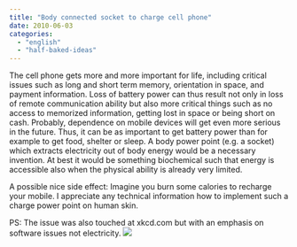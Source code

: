 ```yaml
---
title: "Body connected socket to charge cell phone"
date: 2010-06-03
categories: 
  - "english"
  - "half-baked-ideas"
---
```


The cell phone gets more and more important for life, including critical issues such as long and short term memory, orientation in space, and payment information. Loss of battery power can thus result not only in loss of remote communication ability but also more critical things such as no access to memorized information, getting lost in space or being short on cash. Probably, dependence on mobile devices will get even more serious in the future. Thus, it can be as important to get battery power than for example to get food, shelter or sleep. A body power point (e.g. a socket) which extracts electricity out of body energy would be a necessary invention. At best it would be something biochemical such that energy is accessible also when the physical ability is already very limited.

A possible nice side effect: Imagine you burn some calories to recharge your mobile. I appreciate any technical information how to implement such a charge power point on human skin.

PS: The issue was also touched at xkcd.com but with an emphasis on software issues not electricity. [![](images/surgery.png)](http://xkcd.com/644/)
